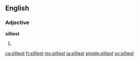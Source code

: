 ==English==

===Adjective===
'''silliest'''

# {{en-superlative of|silly}}

[[ca:silliest]]
[[fr:silliest]]
[[my:silliest]]
[[ja:silliest]]
[[simple:silliest]]
[[sv:silliest]]